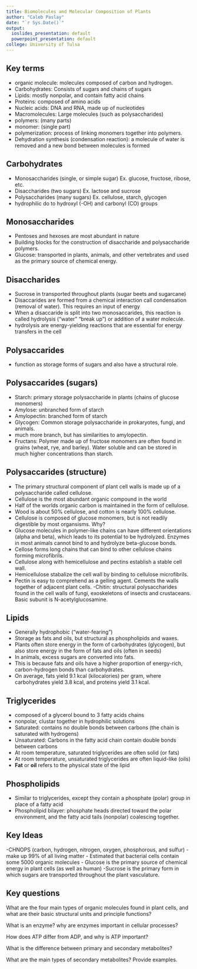 ```yaml
---
title: Biomolecules and Molecular Composition of Plants
author: "Caleb Paslay"
date: "`r Sys.Date()`"
output:
  ioslides_presentation: default
  powerpoint_presentation: default
college: University of Tulsa
---
```


## Key terms
- organic molecule: molecules composed of carbon and hydrogen.
- Carbohydrates: Consists of sugars and chains of sugars
- Lipids: mostly nonpolar, and contain fatty acid chains
- Proteins: composed of amino acids
- Nucleic acids: DNA and RNA, made up of nucleotides 
- Macromolecules: Large molecules (such as polysaccharides)
- polymers: (many parts)
- monomer: (single part)
- polymerization: process of linking monomers together into polymers. 
- Dehydration synthesis (condensation reaction): a molecule of water is removed and a new bond between molecules is formed

## Carbohydrates
- Monosaccharides (single, or simple sugar) Ex. glucose, fructose, ribose, etc.
- Disaccharides (two sugars) Ex. lactose and sucrose 
- Polysaccharides (many sugars) Ex. cellulose, starch, glycogen
- hydrophilic do to hydroxyl (-OH) and carbonyl (CO) groups

## Monosaccharides
- Pentoses and hexoses are most abundant in nature
- Building blocks for the construction of disaccharide and polysaccharide polymers.
- Glucose: transported in plants, animals, and other vertebrates and used as the primary source of chemical energy.

## Disaccharides
- Sucrose in transported throughout plants (sugar beets and sugarcane)
- Disaccarides are formed from a chemical interaction call condensation (removal of water). This requires an input of energy
- When a disaccaride is split into two monosaccarides, this reaction is called hydrolysis ("water" "break up") or addition of a water molecule. 
- hydrolysis are energy-yielding reactions that are essential for energy transfers in the cell

## Polysaccarides
- function as storage forms of sugars and also have a structural role. 

## Polysaccarides (sugars)
- Starch: primary storage polysaccharide in plants (chains of glucose monomers)
- Amylose: unbranched form of starch
- Amylopectin: branched form of starch
- Glycogen: Common storage polysaccharide in prokaryotes, fungi, and animals.
 - much more branch, but has similarities to amylopectin. 
- Fructans: Polymer made up of fructose monomers are often found in grains (wheat, rye, and barley). Water soluble and can be stored in much higher concentrations than starch. 

## Polysaccarides (structure)
- The primary structural component of plant cell walls is made up of a polysaccharide called cellulose. 
- Cellulose is the most abundant organic compound in the world
- Half of the worlds organic carbon is maintained in the form of cellulose.
- Wood is about 50% cellulose, and cotton is nearly 100% cellulose. 
- Cellulose is composed of glucose monomers, but is not readily digestible by most organsisms. Why?
- Glucose molecules in polymer-like chains can have different orientations (alpha and beta), which leads to its potential to be hydrolyzed. Enzymes in most animals cannot bind to and hydrolyze beta-glucose bonds. 
- Cellose forms long chains that can bind to other cellulose chains forming microfibrils. 
- Cellulose along with hemicellulose and pectins establish a stable cell wall. 
- Hemicellulose stabalize the cell wall by binding to cellulose microfibrils.
- Pectin is easy to comprehend as a gelling agent. Cements the walls together of adjacent plant cells. 
-Chitin: structural polysaccharides found in the cell walls of fungi, exoskeletons of insects and crustaceans. Basic subunit is N-acetylglucosamine.

## Lipids
- Generally hydrophobic ("water-fearing")
- Storage as fats and oils, but structural as phospholipids and waxes.
- Plants often store energy in the form of carbohydrates (glycogen), but also store energy in the form of fats and oils (often in seeds)
- In animals, excess sugars are converted into fats.
- This is because fats and oils have a higher proportion of energy-rich, carbon-hydrogen bonds than carbohydrates. 
- On average, fats yield 9.1 kcal (kilocalories) per gram, where carbohydrates yield 3.8 kcal, and proteins yield 3.1 kcal. 

## Triglycerides
- composed of a glycerol bound to 3 fatty acids chains 
- nonpolar, clustar together in hydrophilic solutions
- Saturated: contains no double bonds between carbons (the chain is saturated with hydrogens)
- Unsaturated: Carbons in the fatty acid chain contain double bonds between carbons
- At room temperature, saturated triglycerides are often solid (or fats)
- At room temperature, unsaturated triglycerides are often liquid-like (oils)
- **Fat** or **oil** refers to the physical state of the lipid

## Phospholipids
- Similar to triglycerides, except they contain a phosphate (polar) group in place of a fatty acid
- Phospholipid bilayer: phosphate heads directed toward the polar environment, and the fatty acid tails (nonpolar) coalescing together.

## Key Ideas

-CHNOPS (carbon, hydrogen, nitrogen, oxygen, phosphorous, and sulfur) - make up 99% of all living matter
- Estimated that bacterial cells contain some 5000 organic molecules
- Glucose is the primary source of chemical energy in plant cells (as well as human)
-Sucrose is the primary form in which sugars are transported throughout the plant vasculature. 



## Key questions 
What are the four main types of organic molecules found in plant cells, and what are their basic structural units and principle functions?

What is an enzyme? why are enzymes important in cellular processes?

How does ATP differ from ADP, and why is ATP important?

What is the difference between primary and secondary metabolites?

What are the main types of secondary metabolites? Provide examples. 
